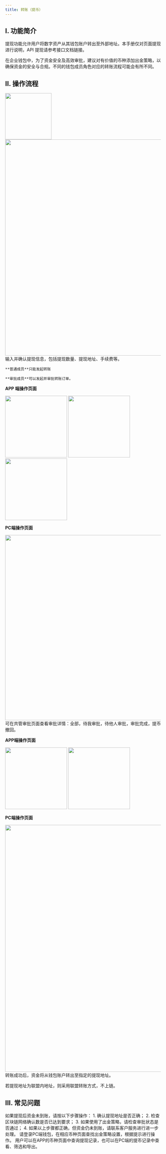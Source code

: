 ```yaml
---
title: 转账（提币）
---
```


## I. 功能简介

提现功能允许用户将数字资产从其钱包账户转出至外部地址。本手册仅对页面提现进行说明，API 提现请参考接口文档链接。

在企业钱包中，为了资金安全及高效审批，建议对有价值的币种添加出金策略，以确保资金的安全与合规。不同的钱包成员角色对应的转账流程可能会有所不同。

## II. 操作流程

<Steps>
<Step title="选择钱包">
<div className="w-full flex items-center justify-center">
        <img src="/images/custody-guide/transfer1cn.png" width="150"/>
        <img src="/images/custody-guide/transfer5cn.png" width="700"/>
</div>

</Step>
<Step title="填写并确认转账信息">
    输入并确认提现信息，包括提现数量、提现地址、手续费等。

    **普通成员**只能发起转账    

    **审批成员**可以发起并审批转账订单。


**APP 端操作页面**
<div className="w-full flex items-center justify-center">
<CardGroup cols={3}>
    <img src="/images/custody-guide/transfer2cn.png" width="200"/>
    <img src="/images/custody-guide/transfer3cn.png" width="200"/>
    <img src="/images/custody-guide/transfer4cn.png" width="200"/>
</CardGroup>
</div>

**PC端操作页面**
 <div className="w-full flex items-center justify-center">
    <img src="/images/custody-guide/transfer6cn.png" width="600"/>
</div>

 </Step>

<Step title="审批流程">
可在共管审批页面查看审批详情：全部，待我审批，待他人审批，审批完成，提币撤回。

**APP端操作页面**

<div className="w-full flex items-center justify-center">
<CardGroup cols={2}>
    <img src="/images/custody-guide/transfer8cn.png" width="200"/>
    <img src="/images/custody-guide/transfer9cn.png" width="200"/>
</CardGroup>
</div>


**PC端操作页面**
<div className="w-full flex items-center justify-center">
    <img src="/images/custody-guide/transfer7cn.png" width="800"/>
</div>

</Step>
<Step title="转账成功">
转账成功后，资金将从钱包账户转出至指定的提现地址。

若提现地址为联盟内地址，则采用联盟转账方式，不上链。
</Step>
</Steps>

## III. 常见问题

<Accordion title="提现后资金未到账怎么办？">
如果提现后资金未到账，请按以下步骤操作：
1. 确认提现地址是否正确；
2. 检查区块链网络确认数是否已达到要求；
3. 如果使用了出金策略，请检查审批状态是否通过；
4. 如果以上步骤都正确，但资金仍未到账，请联系客户服务进行进一步处理。
</Accordion>
<Accordion title="如何添加出金策略？">
请登录PC端钱包，在相应币种页面查找出金策略设置，根据提示进行操作。
</Accordion>
<Accordion title="如何查询提现记录？">
用户可以在APP的币种页面中查询提现记录，也可以在PC端的提币记录中查看、筛选和导出。
</Accordion>

